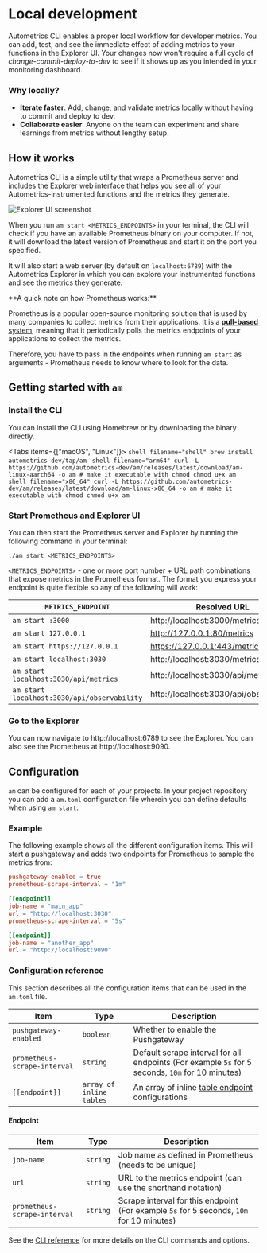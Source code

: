 
# Local development

Autometrics CLI enables a proper local workflow for developer metrics. You can add, test, and see the immediate effect of adding metrics to your functions in the Explorer UI. Your changes now won't require a full cycle of *change-commit-deploy-to-dev* to see if it shows up as you intended in your monitoring dashboard.

### Why locally?

- **Iterate faster**. Add, change, and validate metrics locally without having to commit and deploy to dev.
- **Collaborate easier**. Anyone on the team can experiment and share learnings from metrics without lengthy setup.

## How it works

Autometrics CLI is a simple utility that wraps a Prometheus server and includes the Explorer web interface that helps you see all of your Autometrics-instrumented functions and the metrics they generate.

![Explorer UI screenshot](/images/explorer_ui.png)

When you run `am start <METRICS_ENDPOINTS>` in your terminal, the CLI will check if you have an available Prometheus binary on your computer. If not, it will download the latest version of Prometheus and start it on the port you specified.

It will also start a web server (by default on `localhost:6789`) with the Autometrics Explorer in which you can explore your instrumented functions and see the metrics they generate.

<Callout type="info">
**A quick note on how Prometheus works:**

Prometheus is a popular open-source monitoring solution that is used by many companies to collect metrics from their applications. It is a [**pull-based** system](https://prometheus.io/docs/introduction/faq/#why-do-you-pull-rather-than-push), meaning that it periodically polls the metrics endpoints of your applications to collect the metrics.

Therefore, you have to pass in the endpoints when running `am start` as arguments - Prometheus needs to know where to look for the data.
</Callout>



## Getting started with `am`

<Steps>

### Install the CLI

You can install the CLI using Homebrew or by downloading the binary directly.

<Tabs items={["macOS", "Linux"]}>
    <Tab>
        ```shell filename="shell"
        brew install autometrics-dev/tap/am
        ```
    </Tab>
    <Tab>
        ```shell filename="arm64"
        curl -L https://github.com/autometrics-dev/am/releases/latest/download/am-linux-aarch64 -o am
        # make it executable with chmod
        chmod u+x am
        ```
        ```shell filename="x86_64"
        curl -L https://github.com/autometrics-dev/am/releases/latest/download/am-linux-x86_64 -o am
        # make it executable with chmod
        chmod u+x am
        ```
    </Tab>

</Tabs>


### Start Prometheus and Explorer UI

You can then start the Prometheus server and Explorer by running the following command in your terminal:

```shell filename="$ shell"
./am start <METRICS_ENDPOINTS>
```
`<METRICS_ENDPOINTS>` - one or more port number + URL path combinations that expose metrics in the Prometheus format. The format you express your endpoint is quite flexible so any of the following will work:

| `METRICS_ENDPOINT` | Resolved URL |
| -------- | --- |
| `am start :3000` | http://localhost:3000/metrics |
| `am start 127.0.0.1` | http://127.0.0.1:80/metrics |
| `am start https://127.0.0.1` | https://127.0.0.1:443/metrics |
| `am start localhost:3030` | http://localhost:3030/metrics |
| `am start localhost:3030/api/metrics` | http://localhost:3030/api/metrics |
| `am start localhost:3030/api/observability` | http://localhost:3030/api/observability |




### Go to the Explorer

You can now navigate to http://localhost:6789 to see the Explorer. You can also see the Prometheus at http://localhost:9090.

</Steps>


## Configuration

`am` can be configured for each of your projects. In your project repository you
can add a `am.toml` configuration file wherein you can define defaults when
using `am start`.

### Example

The following example shows all the different configuration items. This will
start a pushgateway and adds two endpoints for Prometheus to sample the metrics
from:

```toml filename="am.toml"
pushgateway-enabled = true
prometheus-scrape-interval = "1m"

[[endpoint]]
job-name = "main_app"
url = "http://localhost:3030"
prometheus-scrape-interval = "5s"

[[endpoint]]
job-name = "another_app"
url = "http://localhost:9090"
```

### Configuration reference

This section describes all the configuration items that can be used in the
`am.toml` file.

| Item | Type | Description |
| ---- | ---- | ----------- |
| `pushgateway-enabled` | `boolean` | Whether to enable the Pushgateway |
| `prometheus-scrape-interval` | `string` | Default scrape interval for all endpoints (For example `5s` for 5 seconds, `10m` for 10 minutes) |
| `[[endpoint]]` | `array of inline tables` | An array of inline [table endpoint](#endpoint) configurations |

#### Endpoint

| Item | Type | Description |
| ---- | ---- | ----------- |
| `job-name` | `string` | Job name as defined in Prometheus (needs to be unique) |
| `url` | `string` | URL to the metrics endpoint (can use the shorthand notation) |
| `prometheus-scrape-interval` | `string` | Scrape interval for this endpoint (For example `5s` for 5 seconds, `10m` for 10 minutes) |


See the [CLI reference](/local-development/cli-reference) for more details on the CLI commands and options.

